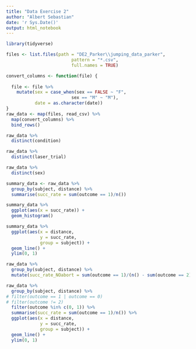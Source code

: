 ```yaml
---
title: "Data Exercise 2"
author: "Albert Sebastian"
date: 'r Sys.Date()'
output: html_notebook
---
```


```r
library(tidyverse)
```

```r
files <- list.files(path = "DE2_Parker\\jumping_data_parker",
                         pattern = "*.csv",
                         full.names = TRUE)

convert_columns <- function(file) {
  
  file <- file %>%
    mutate(sex = case_when(sex == FALSE ~ "F",
                         sex == "M" ~ "M"),
           date = as.character(date))
}
raw_data <- map(files, read_csv) %>%
  map(convert_columns) %>%
  bind_rows()

```

```r
raw_data %>%
  distinct(condition)

raw_data %>%
  distinct(laser_trial)

raw_data %>%
  distinct(sex)
```


```r
summary_data <- raw_data %>%
  group_by(subject, distance) %>%
  summarise(succ_rate = sum(outcome == 1)/n())

summary_data %>%
  ggplot(aes(x = succ_rate)) +
  geom_histogram() 

```


```r
summary_data %>%
  ggplot(aes(x = distance,
             y = succ_rate,
             group = subject)) +
  geom_line() +
  ylim(0, 1)

raw_data %>%
  group_by(subject, distance) %>%
  mutate(succ_rate_NOabort = sum(outcome == 1)/(n() - sum(outcome == 2)))
```


```r
raw_data %>%
  group_by(subject, distance) %>%
# filter(outcome == 1 | outcome == 0)
# filter(outcome != 2) 
  filter(outcome %in% c(0, 1)) %>%
  summarise(succ_rate = sum(outcome == 1)/n()) %>%
  ggplot(aes(x = distance,
             y = succ_rate,
             group = subject)) +
  geom_line() +
  ylim(0, 1)
```


